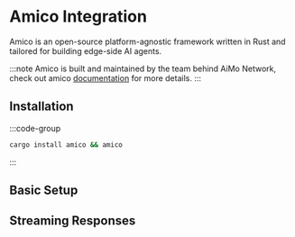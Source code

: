 # Amico Integration

Amico is an open-source platform-agnostic framework written in Rust and tailored for building edge-side AI agents. 

:::note
Amico is built and maintained by the team behind AiMo Network, check out amico [documentation](https://amico.dev) for more details.
:::

## Installation

:::code-group
```bash [Rust]
cargo install amico && amico
```
:::

## Basic Setup


## Streaming Responses

